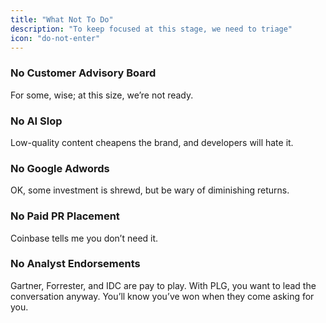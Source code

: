 ```yaml
---
title: "What Not To Do"
description: "To keep focused at this stage, we need to triage"
icon: "do-not-enter"
---
```


### No Customer Advisory Board

For some, wise; at this size, we’re not ready.

### No AI Slop

Low-quality content cheapens the brand, and developers will hate it.

### No Google Adwords

OK, some investment is shrewd, but be wary of diminishing returns.

### No Paid PR Placement

Coinbase tells me you don’t need it.

### No Analyst Endorsements

Gartner, Forrester, and IDC are pay to play. With PLG, you want to lead the conversation anyway. You’ll know you’ve won when they come asking for you.